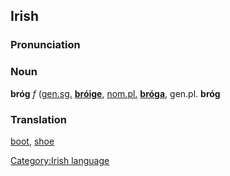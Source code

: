 ==Irish==
===Pronunciation===
{{IPA|[bro&#720;g]}}
===Noun===
'''bróg''' ''f'' ([[genitive|gen.]][[singular|sg.]] '''[[bróige]]''', [[nominative|nom.]][[plural|pl.]] '''[[bróga]]''', gen.pl. '''bróg'''

===Translation===
[[boot]], [[shoe]]

[[Category:Irish language]]